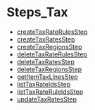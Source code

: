 
# Steps\_Tax

- [createTaxRateRulesStep](../Steps_Tax/functions/core_flows.Tax.Steps_Tax.createTaxRateRulesStep/page.mdx)
- [createTaxRatesStep](../Steps_Tax/functions/core_flows.Tax.Steps_Tax.createTaxRatesStep/page.mdx)
- [createTaxRegionsStep](../Steps_Tax/functions/core_flows.Tax.Steps_Tax.createTaxRegionsStep/page.mdx)
- [deleteTaxRateRulesStep](../Steps_Tax/functions/core_flows.Tax.Steps_Tax.deleteTaxRateRulesStep/page.mdx)
- [deleteTaxRatesStep](../Steps_Tax/functions/core_flows.Tax.Steps_Tax.deleteTaxRatesStep/page.mdx)
- [deleteTaxRegionsStep](../Steps_Tax/functions/core_flows.Tax.Steps_Tax.deleteTaxRegionsStep/page.mdx)
- [getItemTaxLinesStep](../Steps_Tax/functions/core_flows.Tax.Steps_Tax.getItemTaxLinesStep/page.mdx)
- [listTaxRateIdsStep](../Steps_Tax/functions/core_flows.Tax.Steps_Tax.listTaxRateIdsStep/page.mdx)
- [listTaxRateRuleIdsStep](../Steps_Tax/functions/core_flows.Tax.Steps_Tax.listTaxRateRuleIdsStep/page.mdx)
- [updateTaxRatesStep](../Steps_Tax/functions/core_flows.Tax.Steps_Tax.updateTaxRatesStep/page.mdx)
